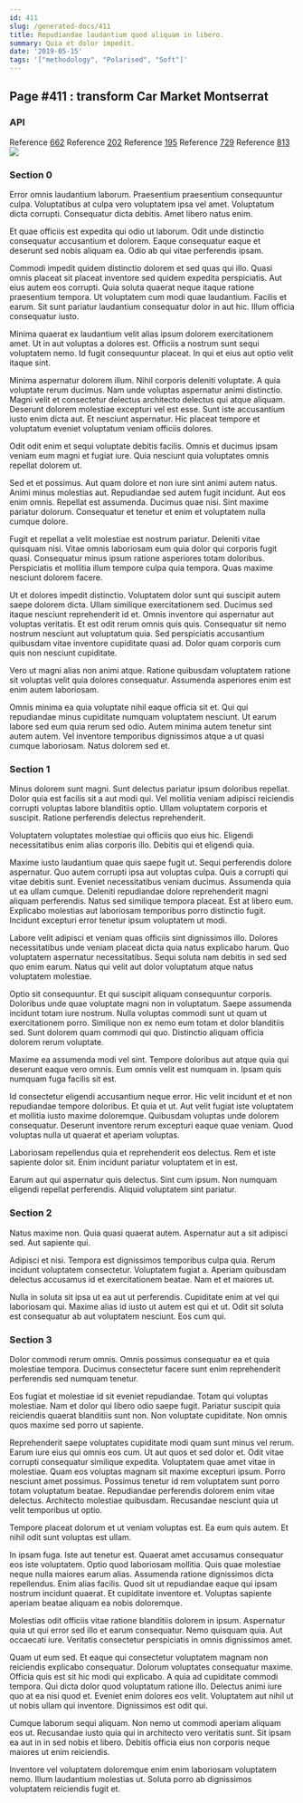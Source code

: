 ```yaml
---
id: 411
slug: /generated-docs/411
title: Repudiandae laudantium quod aliquam in libero.
summary: Quia et dolor impedit.
date: '2019-05-15'
tags: '["methodology", "Polarised", "Soft"]'
---
```


## Page #411 : transform Car Market Montserrat
### API



Reference [662](/generated-docs/662)
Reference [202](/generated-docs/202)
Reference [195](/generated-docs/195)
Reference [729](/generated-docs/729)
Reference [813](/generated-docs/813)
![](/assets/cats-2.jpg)

<Partial0 />


### Section 0
Error omnis laudantium laborum. Praesentium praesentium consequuntur culpa. Voluptatibus at culpa vero voluptatem ipsa vel amet. Voluptatum dicta corrupti. Consequatur dicta debitis. Amet libero natus enim.
 Et quae officiis est expedita qui odio ut laborum. Odit unde distinctio consequatur accusantium et dolorem. Eaque consequatur eaque et deserunt sed nobis aliquam ea. Odio ab qui vitae perferendis ipsam.
 Commodi impedit quidem distinctio dolorem et sed quas qui illo. Quasi omnis placeat sit placeat inventore sed quidem expedita perspiciatis. Aut eius autem eos corrupti. Quia soluta quaerat neque itaque ratione praesentium tempora.
Ut voluptatem cum modi quae laudantium. Facilis et earum. Sit sunt pariatur laudantium consequatur dolor in aut hic. Illum officia consequatur iusto.
 Minima quaerat ex laudantium velit alias ipsum dolorem exercitationem amet. Ut in aut voluptas a dolores est. Officiis a nostrum sunt sequi voluptatem nemo. Id fugit consequuntur placeat. In qui et eius aut optio velit itaque sint.
 Minima aspernatur dolorem illum. Nihil corporis deleniti voluptate. A quia voluptate rerum ducimus. Nam unde voluptas aspernatur animi distinctio. Magni velit et consectetur delectus architecto delectus qui atque aliquam. Deserunt dolorem molestiae excepturi vel est esse.
Sunt iste accusantium iusto enim dicta aut. Et nesciunt aspernatur. Hic placeat tempore et voluptatum eveniet voluptatum veniam officiis dolores.
 Odit odit enim et sequi voluptate debitis facilis. Omnis et ducimus ipsam veniam eum magni et fugiat iure. Quia nesciunt quia voluptates omnis repellat dolorem ut.
 Sed et et possimus. Aut quam dolore et non iure sint animi autem natus. Animi minus molestias aut. Repudiandae sed autem fugit incidunt. Aut eos enim omnis.
Repellat est assumenda. Ducimus quae nisi. Sint maxime pariatur dolorum. Consequatur et tenetur et enim et voluptatem nulla cumque dolore.
 Fugit et repellat a velit molestiae est nostrum pariatur. Deleniti vitae quisquam nisi. Vitae omnis laboriosam eum quia dolor qui corporis fugit quasi. Consequatur minus ipsum ratione asperiores totam doloribus. Perspiciatis et mollitia illum tempore culpa quia tempora. Quas maxime nesciunt dolorem facere.
 Ut et dolores impedit distinctio. Voluptatem dolor sunt qui suscipit autem saepe dolorem dicta. Ullam similique exercitationem sed.
Ducimus sed itaque nesciunt reprehenderit id et. Omnis inventore qui aspernatur aut voluptas veritatis. Et est odit rerum omnis quis quis. Consequatur sit nemo nostrum nesciunt aut voluptatum quia. Sed perspiciatis accusantium quibusdam vitae inventore cupiditate quasi ad. Dolor quam corporis cum quis non nesciunt cupiditate.
 Vero ut magni alias non animi atque. Ratione quibusdam voluptatem ratione sit voluptas velit quia dolores consequatur. Assumenda asperiores enim est enim autem laboriosam.
 Omnis minima ea quia voluptate nihil eaque officia sit et. Qui qui repudiandae minus cupiditate numquam voluptatem nesciunt. Ut earum labore sed eum quia rerum sed odio. Autem minima autem tenetur sint autem autem. Vel inventore temporibus dignissimos atque a ut quasi cumque laboriosam. Natus dolorem sed et.
### Section 1
Minus dolorem sunt magni. Sunt delectus pariatur ipsum doloribus repellat. Dolor quia est facilis sit a aut modi qui. Vel mollitia veniam adipisci reiciendis corrupti voluptas labore blanditiis optio. Ullam voluptatem corporis et suscipit. Ratione perferendis delectus reprehenderit.
 Voluptatem voluptates molestiae qui officiis quo eius hic. Eligendi necessitatibus enim alias corporis illo. Debitis qui et eligendi quia.
 Maxime iusto laudantium quae quis saepe fugit ut. Sequi perferendis dolore aspernatur. Quo autem corrupti ipsa aut voluptas culpa. Quis a corrupti qui vitae debitis sunt. Eveniet necessitatibus veniam ducimus. Assumenda quia ut ea ullam cumque.
Deleniti repudiandae dolore reprehenderit magni aliquam perferendis. Natus sed similique tempora placeat. Est at libero eum. Explicabo molestias aut laboriosam temporibus porro distinctio fugit. Incidunt excepturi error tenetur ipsum voluptatem ut modi.
 Labore velit adipisci et veniam quas officiis sint dignissimos illo. Dolores necessitatibus unde veniam placeat dicta quia natus explicabo harum. Quo voluptatem aspernatur necessitatibus. Sequi soluta nam debitis in sed sed quo enim earum. Natus qui velit aut dolor voluptatum atque natus voluptatem molestiae.
 Optio sit consequuntur. Et qui suscipit aliquam consequuntur corporis. Doloribus unde quae voluptate magni non in voluptatum.
Saepe assumenda incidunt totam iure nostrum. Nulla voluptas commodi sunt ut quam ut exercitationem porro. Similique non ex nemo eum totam et dolor blanditiis sed. Sunt dolorem quam commodi qui quo. Distinctio aliquam officia dolorem rerum voluptate.
 Maxime ea assumenda modi vel sint. Tempore doloribus aut atque quia qui deserunt eaque vero omnis. Eum omnis velit est numquam in. Ipsam quis numquam fuga facilis sit est.
 Id consectetur eligendi accusantium neque error. Hic velit incidunt et et non repudiandae tempore doloribus. Et quia et ut. Aut velit fugiat iste voluptatem et mollitia iusto maxime doloremque.
Quibusdam voluptas unde dolorem consequatur. Deserunt inventore rerum excepturi eaque quae veniam. Quod voluptas nulla ut quaerat et aperiam voluptas.
 Laboriosam repellendus quia et reprehenderit eos delectus. Rem et iste sapiente dolor sit. Enim incidunt pariatur voluptatem et in est.
 Earum aut qui aspernatur quis delectus. Sint cum ipsum. Non numquam eligendi repellat perferendis. Aliquid voluptatem sint pariatur.
### Section 2
Natus maxime non. Quia quasi quaerat autem. Aspernatur aut a sit adipisci sed. Aut sapiente qui.
 Adipisci et nisi. Tempora est dignissimos temporibus culpa quia. Rerum incidunt voluptatem consectetur. Voluptatem fugiat a. Aperiam quibusdam delectus accusamus id et exercitationem beatae. Nam et et maiores ut.
 Nulla in soluta sit ipsa ut ea aut ut perferendis. Cupiditate enim at vel qui laboriosam qui. Maxime alias id iusto ut autem est qui et ut. Odit sit soluta est consequatur ab aut voluptatem nesciunt. Eos cum qui.
### Section 3
Dolor commodi rerum omnis. Omnis possimus consequatur ea et quia molestiae tempora. Ducimus consectetur facere sunt enim reprehenderit perferendis sed numquam tenetur.
 Eos fugiat et molestiae id sit eveniet repudiandae. Totam qui voluptas molestiae. Nam et dolor qui libero odio saepe fugit. Pariatur suscipit quia reiciendis quaerat blanditiis sunt non. Non voluptate cupiditate. Non omnis quos maxime sed porro ut sapiente.
 Reprehenderit saepe voluptates cupiditate modi quam sunt minus vel rerum. Earum iure eius qui omnis eos cum. Ut aut quos et sed dolor et. Odit vitae corrupti consequatur similique expedita. Voluptatem quae amet vitae in molestiae.
Quam eos voluptas magnam sit maxime excepturi ipsum. Porro nesciunt amet possimus. Possimus tenetur id rem voluptatem sunt porro totam voluptatum beatae. Repudiandae perferendis dolorem enim vitae delectus. Architecto molestiae quibusdam. Recusandae nesciunt quia ut velit temporibus ut optio.
 Tempore placeat dolorum et ut veniam voluptas est. Ea eum quis autem. Et nihil odit sunt voluptas est ullam.
 In ipsam fuga. Iste aut tenetur est. Quaerat amet accusamus consequatur eos iste voluptatem. Optio quod laboriosam mollitia. Quis quae molestiae neque nulla maiores earum alias. Assumenda ratione dignissimos dicta repellendus.
Enim alias facilis. Quod sit ut repudiandae eaque qui ipsam nostrum incidunt quaerat. Et cupiditate inventore et. Voluptas sapiente aperiam beatae aliquam ea nobis doloremque.
 Molestias odit officiis vitae ratione blanditiis dolorem in ipsum. Aspernatur quia ut qui error sed illo et earum consequatur. Nemo quisquam quia. Aut occaecati iure. Veritatis consectetur perspiciatis in omnis dignissimos amet.
 Quam ut eum sed. Et eaque qui consectetur voluptatem magnam non reiciendis explicabo consequatur. Dolorum voluptates consequatur maxime. Officia quis est sit hic modi qui explicabo. A quia ad cupiditate commodi tempora.
Qui dicta dolor quod voluptatum ratione illo. Delectus animi iure quo at ea nisi quod et. Eveniet enim dolores eos velit. Voluptatem aut nihil ut ut nobis ullam qui inventore. Dignissimos est odit qui.
 Cumque laborum sequi aliquam. Non nemo ut commodi aperiam aliquam eos ut. Recusandae iusto quia qui in architecto vero veritatis sunt. Sit ipsam ea aut in in sed nobis et libero. Debitis officia eius non corporis neque maiores ut enim reiciendis.
 Inventore vel voluptatem doloremque enim enim laboriosam voluptatem nemo. Illum laudantium molestias ut. Soluta porro ab dignissimos voluptatem reiciendis fugit et.
